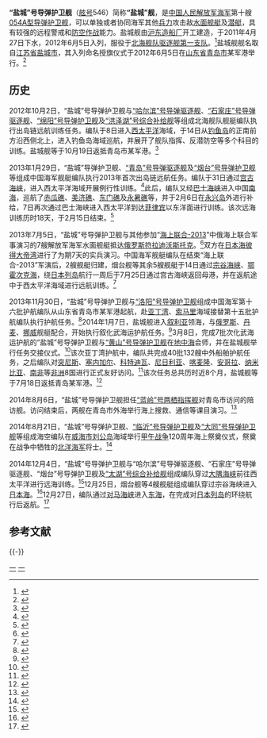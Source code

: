 {{军舰模板
|名称= 盐城舰  [[File:Naval_Ensign_of_the_People's_Republic_of_China.svg|30px]]
|图片= [[file:CNS_Yancheng_(FFG-546)_2.jpg|300px]]
|照片说明=正在穿越宫古海峡的“盐城”号导弹护卫舰<ref>{{cite web|title=中国海軍艦艇の動向について|publisher=統合幕僚監部|url=http://www.mod.go.jp/js/Press/press2013/press_pdf/p20130725.pdf|date=2013-07-25|language=ja|accessdate=2014-10-23|archive-date=2017-03-23|archive-url=https://web.archive.org/web/20170323005902/http://www.mod.go.jp/js/Press/press2013/press_pdf/p20130725.pdf|dead-url=no}}</ref>
|舰名来源= [[江苏省|江苏省]][[盐城市|盐城市]]
|拥有国= [[中华人民共和国|中华人民共和国]]
|制造= [[沪东造船厂|沪东造船厂]]
|型号= [[054A型导弹护卫舰|054A型导弹护卫舰]]
|动工= 
|下水= 2011年4月27日
|服役= 2012年6月5日
|状态= 在役
|荣誉= 
|正常= 3600吨
|满载= 4000吨
|全长= 134米
|全宽= 16米
|吃水= 5米
|动力方式= {{link-en|柴-柴联合|Combined diesel and diesel}}（CODAD）
|发动机= [[16PA6V-280STC柴油机|16PA6V-280STC]][[柴油机|柴油机]]×4
|极速= 不低于27节
|续航= 4000海里（18节）
|成员= 170人
|舰载机= [[卡-28|卡-28]]×1或[[直-9#直-9C|直-9C]]×1
|搜索系统=H/SJD-9型舰壳主/被动声纳<br>H/LJQ-366型超视距对海搜索雷达<br>H/LJP-349A型火控雷达<br>H/LJQ-382型三坐标对空搜索雷达<br>H/LJQ-364型对海/低空搜索雷达<br>H/SJG-206型被动拖曳线列阵声纳
|武器系统= 4联装[[鹰击-83J|YJ-83J]][[反舰导弹|反舰导弹]]×2<br>8单元H/AKJ-16型[[垂直发射系统|垂直发射系统]]×4<br>[[H/PJ-26型单管76毫米隐身舰炮|H/PJ-26型单管76毫米隐身舰炮]]<br>[[H/PJ-12型7管30毫米舰炮|H/PJ-12型7管30毫米舰炮]]×2<br>003A型6管火箭深弹发射装置×2<br>3联装7424型324mm鱼雷发射器×2
|电战系统= H/RJZ-726型电子对抗系统<br>18联装H/RJZ-726-4型干扰发射装置×2
|其它=
}}

'''“盐城”号导弹护卫舰'''（[[舷号|舷号]]546）简称'''“盐城”舰'''，是[[中国人民解放军海军|中国人民解放军海军]]第十艘[[054A型导弹护卫舰|054A型导弹护卫舰]]，可以单独或者协同海军其他[[兵力|兵力]]攻击敌[[水面舰艇|水面舰艇]]及[[潜艇|潜艇]]，具有较强的远程警戒和[[防空作战|防空作战]]能力。盐城舰由[[沪东造船厂|沪东造船厂]]开工建造，于2011年4月27日下水，2012年6月5日入列，服役于[[北海舰队|北海舰队]][[驱逐舰第一支队|驱逐舰第一支队]]。<ref>{{cite web |url=http://www.chinanews.com/mil/hd2011/2013/01-30/170593.shtml |title=中国海军新年度首出岛链训练 去年曾7赴西太 |publisher=中新网 |date=2013-01-30 |access-date=2014-10-23 |archive-date=2018-10-06 |archive-url=https://web.archive.org/web/20181006012154/http://www.chinanews.com/mil/hd2011/2013/01-30/170593.shtml |dead-url=no }}</ref>盐城舰舰名取自[[江苏省|江苏省]][[盐城市|盐城市]]，其入列命名授旗仪式于2012年6月5日在[[山东省|山东省]][[青岛市|青岛市]]某军港举行。<ref>{{cite web |url=http://mzj.yancheng.gov.cn/xwzx/mzzz/201207/t20120727_261190.html |title=海军盐城舰举行授旗列编仪式 |publisher=盐城市民政局 |date=2012-07-27 |access-date=2014-10-23 |archive-url=https://web.archive.org/web/20121006015154/http://mzj.yancheng.gov.cn/xwzx/mzzz/201207/t20120727_261190.html |archive-date=2012-10-06 |dead-url=yes }}</ref>

== 历史 ==
2012年10月2日，“盐城”号导弹护卫舰与[[“哈尔滨”号导弹驱逐舰|“哈尔滨”号导弹驱逐舰]]、[[“石家庄”号导弹驱逐舰|“石家庄”号导弹驱逐舰]]、[[“绵阳”号导弹护卫舰|“绵阳”号导弹护卫舰]]及[[“洪泽湖”号综合补给舰|“洪泽湖”号综合补给舰]]等组成北海舰队舰艇编队执行出岛链远航训练任务。编队于8日进入[[西太平洋|西太平洋]]海域，于14日从[[钓鱼岛|钓鱼岛]]的正南前方沿西侧北上，进入钓鱼岛海域巡航，并展开了舰队指挥、反潜防空等多个科目的训练。盐城舰等于10月19日返抵青岛市某军港。<ref>{{cite web |url=http://news.xinhuanet.com/world/2012-10/21/c_123848775.htm |title=中国舰艇编队首航钓鱼岛海域 |publisher=新华网 |date=2012-10-21 |access-date=2014-10-23 |archive-date=2013-04-14 |archive-url=https://web.archive.org/web/20130414190944/http://news.xinhuanet.com/world/2012-10/21/c_123848775.htm |dead-url=no }}</ref>

2013年1月29日，“盐城”导弹护卫舰、[[青岛号导弹护卫舰|“青岛”号导弹驱逐舰]]及[[烟台号导弹护卫舰|“烟台”号导弹护卫舰]]等组成中国海军舰艇编队执行2013年首次出岛链远航任务。编队于31日通过[[宫古海峡|宫古海峡]]，进入西太平洋海域开展例行性训练。<ref>{{cite web |url=http://news.xinhuanet.com/mil/2013-01/31/c_124305491.htm |title=中国海军舰艇编队通过宫古海峡进入西太平洋海域 |publisher=新华网 |date=2013-01-31 |access-date=2014-10-23 |archive-date=2013-02-03 |archive-url=https://web.archive.org/web/20130203033846/http://news.xinhuanet.com/mil/2013-01/31/c_124305491.htm |dead-url=no }}</ref>此后，编队又经[[巴士海峡|巴士海峡]]进入中国[[南海|南海]]，巡航了[[赤瓜礁|赤瓜礁]]、[[美济礁|美济礁]]、[[东门礁|东门礁]]及[[永暑礁|永暑礁]]等，并于2月6日在[[永兴岛|永兴岛]]外进行补给，7日再次通过巴士海峡进入西太平洋到达[[菲律宾|菲律宾]]以东洋面进行训练。该次远海训练历时18天，于2月15日结束。<ref>{{cite web |url=http://jsnews.jschina.com.cn/system/2013/08/02/018126208_01.shtml |title=盐城舰：剑指苍穹傲海疆 |publisher=中国江苏网 |date=2013-08-02 |access-date=2014-10-23 |archive-date=2014-10-23 |archive-url=https://web.archive.org/web/20141023071740/http://jsnews.jschina.com.cn/system/2013/08/02/018126208_01.shtml |dead-url=no }}</ref>

2013年7月5日，“盐城”号导弹护卫舰与其他参加“[[海上联合-2013|海上联合-2013]]”中俄海上联合军事演习的7艘解放军海军水面舰艇抵达[[俄罗斯|俄罗斯]][[符拉迪沃斯托克|符拉迪沃斯托克]]。<ref>{{cite web|url= http://www.mod.gov.cn/affair/2013-07/05/content_4458645.htm|title= 中方参演舰艇抵达符拉迪沃斯托克|publisher= 中华人民共和国国防部|date= 2013-07-05|access-date= 2014-10-23|archive-date= 2018-10-07|archive-url= https://web.archive.org/web/20181007011904/http://www.mod.gov.cn/affair/2013-07/05/content_4458645.htm|dead-url= no}}</ref>双方在[[日本海|日本海]][[彼得大帝湾|彼得大帝湾]]进行了为期7天的实兵演习。中国海军舰艇编队在结束“海上联合-2013”军演后，2艘舰艇归建，烟台舰等其余5艘舰艇于14日通过[[宗谷海峡|宗谷海峡]]、[[鄂霍次克海|鄂霍次克海]]，绕[[日本列岛|日本列岛]]航行一周后于7月25日通过宫古海峡返回母港，并在返航途中于西太平洋海域进行远航训练。<ref>{{cite web|url=http://news.xinhuanet.com/mil/2013-07/15/c_125012069.htm |title=中国海军重大演习后首次不经休整直接赴西太平洋 |publisher=新华网 | date=2013-07-15 }}</ref>

2013年11月30日，“盐城”号导弹护卫舰与[[洛阳号导弹护卫舰|“洛阳”号导弹护卫舰]]组成中国海军第十六批护航编队从山东省青岛市某军港起航，赴[[亚丁湾|亚丁湾]]、[[索马里|索马里]]海域接替第十五批护航编队执行护航任务。<ref>{{cite web|url=http://news.xinhuanet.com/mil/2013-12/01/c_125787331.htm |title=中国海军第十六批护航编队青岛起航 |publisher=新华网 | date=2013-12-01 }}</ref>2014年1月7日，盐城舰进入[[叙利亚|叙利亚]]领海，与[[俄罗斯|俄罗斯]]、[[丹麦|丹麦]]、[[挪威|挪威]]舰艇配合，开始执行叙化武海运护航任务。<ref>{{cite web |url=http://news.xinhuanet.com/world/2014-01/08/c_118870573.htm |title=中国海军盐城舰已正式开始执行叙化武海运护航任务 |publisher=新华网 |date=2014-01-08 |access-date=2014-10-23 |archive-date=2014-04-26 |archive-url=https://web.archive.org/web/20140426142850/http://news.xinhuanet.com/world/2014-01/08/c_118870573.htm |dead-url=no }}</ref>3月8日，完成7批次化武海运护航的“盐城”号导弹护卫舰与[[“黄山”号导弹护卫舰|“黄山”号导弹护卫舰]]在[[地中海|地中海]]会师，并在盐城舰举行任务交接仪式。<ref>{{cite web |url=http://gb.cri.cn/42071/2014/03/09/6071s4456159.htm |title=盐城舰与黄山舰完成叙化武护航任务交接 |publisher=国际在线 |date=2014-03-09 |access-date=2014-10-23 |archive-date=2016-03-04 |archive-url=https://web.archive.org/web/20160304140309/http://gb.cri.cn/42071/2014/03/09/6071s4456159.htm |dead-url=no }}</ref>该次亚丁湾护航中，编队共完成40批132艘中外船舶护航任务，之后编队对[[突尼斯|突尼斯]]、[[塞内加尔|塞内加尔]]、[[科特迪瓦|科特迪瓦]]、[[尼日利亚|尼日利亚]]、[[喀麦隆|喀麦隆]]、[[安哥拉|安哥拉]]、[[纳米比亚|纳米比亚]]、[[南非|南非]]等[[非洲|非洲]]8国进行正式友好访问。<ref>{{cite web |url=http://news.xinhuanet.com/2014-06/21/c_126650524.htm |title=中国海军第十六批护航编队圆满结束对南非友好访问 |publisher=新华网 |date=2014-06-21 |access-date=2014-10-23 |archive-date=2014-07-22 |archive-url=https://web.archive.org/web/20140722195641/http://news.xinhuanet.com/2014-06/21/c_126650524.htm |dead-url=no }}</ref>该次任务总共历时近8个月，盐城舰等于7月18日返抵青岛某军港。<ref>{{cite web|url=http://news.xinhuanet.com/politics/2014-07/20/c_126773685.htm |title=海军第十六批护航编队凯旋 |publisher=新华网 | date=2014-07-20 }}</ref>

2014年8月6日，“盐城”号导弹护卫舰担任[[蓝岭号两栖指挥舰_(LCC-19)|“蓝岭”号两栖指挥舰]]对青岛市访问的陪访舰。访问结束后，两舰在青岛市外海举行海上搜救、通信等课目演习。<ref>{{cite web |url=http://news.qingdaonews.com/qingdao/2014-08/06/content_10606614.htm |title=美海军兰岭号两栖指挥舰访问青岛 将联合演习 |publisher=青岛早报 |date=2014-08-06 |access-date=2014-10-23 |archive-date=2020-08-14 |archive-url=https://web.archive.org/web/20200814170420/http://news.qingdaonews.com/qingdao/2014-08/06/content_10606614.htm |dead-url=no }}</ref>

2014年8月21日，“盐城”号导弹护卫舰、[[“临沂”号导弹护卫舰|“临沂”号导弹护卫舰]]及[[“大同”号导弹护卫舰|“大同”号导弹护卫舰]]等组成海空编队在[[威海市|威海市]][[刘公岛|刘公岛]]海域举行[[甲午战争|甲午战争]]120周年海上祭奠仪式，祭奠在战争中牺牲的[[北洋海军|北洋海军]]将士。<ref>{{cite web |url=http://news.xinhuanet.com/mil/2014-08/27/c_126923946.htm |title=海军举行甲午战争120周年海上祭奠仪式 |publisher=新华网 |date=2014-08-27 |access-date=2014-10-31 |archive-date=2014-11-01 |archive-url=https://web.archive.org/web/20141101193114/http://news.xinhuanet.com/mil/2014-08/27/c_126923946.htm |dead-url=no }}</ref>

2014年12月4日，“盐城”号导弹护卫舰与“哈尔滨”号导弹驱逐舰、“石家庄”号导弹驱逐舰、“烟台”号导弹护卫舰及[[太湖号综合补给舰|“太湖”号综合补给舰]]组成编队穿过[[大隅海峽|大隅海峡]]前往西太平洋进行远海训练。<ref>{{cite web |url=http://gb.cri.cn/42071/2014/12/05/6991s4792431.htm |title=中国军舰穿越大隅海峡 日本巡逻机全程跟踪 |publisher=国际在线 |date=2014-12-05 |access-date=2015-01-06 |archive-date=2015-04-23 |archive-url=https://web.archive.org/web/20150423183202/http://gb.cri.cn/42071/2014/12/05/6991s4792431.htm |dead-url=no }}</ref>12月25日，烟台舰等4艘舰艇组成编队穿过宗谷海峡进入[[日本海|日本海]]。<ref>{{cite web |url=http://www.chinanews.com/mil/2014/12-26/6913371.shtml |title=日称中国4军舰穿宫古海峡向西航行 日加强警戒 |publisher=中新网 |date=2014-12-26 |access-date=2015-01-06 |archive-date=2018-10-06 |archive-url=https://web.archive.org/web/20181006012212/http://www.chinanews.com/mil/2014/12-26/6913371.shtml |dead-url=no }}</ref>12月27日，编队通过[[對馬海峽|对马海峡]]进入[[东海|东海]]，在完成对[[日本列岛|日本列岛]]的环绕航行后返航。<ref>{{cite web |url=http://world.people.com.cn/n/2014/1229/c157278-26293079.html |title=中国舰队经对马海峡返航 几乎绕行日本1周 |publisher=人民网 |date=2014-12-29 |access-date=2015-01-06 |archive-date=2018-10-01 |archive-url=https://web.archive.org/web/20181001121700/http://world.people.com.cn/n/2014/1229/c157278-26293079.html |dead-url=no }}</ref>

== 参考文献 ==
{{Reflist}}

{{-}}
{{驱逐舰第一支队}}
{{054A型导弹护卫舰}}

[[Category:054A型导弹护卫舰|一]]
[[Category:2011年下水|一]]
